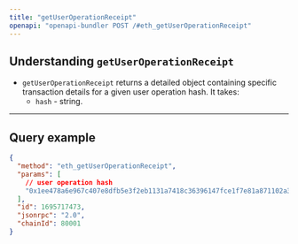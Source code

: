 ```yaml
---
title: "getUserOperationReceipt"
openapi: "openapi-bundler POST /#eth_getUserOperationReceipt"
---
```


## Understanding `getUserOperationReceipt`

- `getUserOperationReceipt` returns a detailed object containing specific transaction details for a given user operation hash. It takes:
  - `hash` - string.

***

## Query example

```json JSON
{
  "method": "eth_getUserOperationReceipt",
  "params": [
    // user operation hash
    "0x1ee478a6e967c407e8dfb5e3f2eb1131a7418c36396147fce1f7e81a871102a3"
  ],
  "id": 1695717473,
  "jsonrpc": "2.0",
  "chainId": 80001
}
```